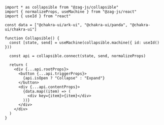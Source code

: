 ```tsx
import * as collapsible from "@zag-js/collapsible"
import { normalizeProps, useMachine } from "@zag-js/react"
import { useId } from "react"

const data = ["@chakra-ui/ark-ui", "@chakra-ui/panda", "@chakra-ui/chakra-ui"]

function Collapsible() {
  const [state, send] = useMachine(collapsible.machine({ id: useId() }))

  const api = collapsible.connect(state, send, normalizeProps)

  return (
    <div {...api.rootProps}>
      <button {...api.triggerProps}>
        {api.isOpen ? "Collapse" : "Expand"}
      </button>
      <div {...api.contentProps}>
        {data.map((item) => (
          <div key={item}>{item}</div>
        ))}
      </div>
    </div>
  )
}
```
